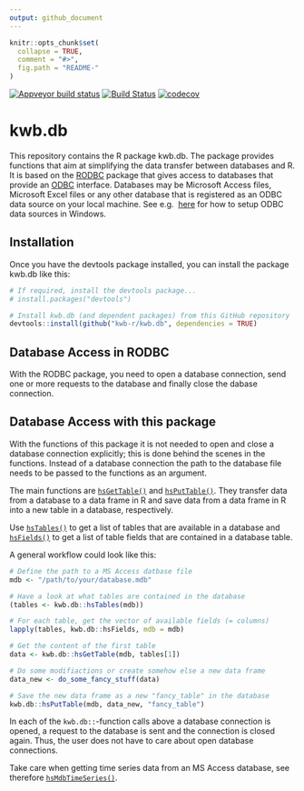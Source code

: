 ```yaml
---
output: github_document
---
```


<!-- README.md is generated from README.Rmd. Please edit that file -->

```r
knitr::opts_chunk$set(
  collapse = TRUE,
  comment = "#>",
  fig.path = "README-"
)
```

[![Appveyor build status](https://ci.appveyor.com/api/projects/status/m70gtm2010x6hnqi/branch/master?svg=true)](https://ci.appveyor.com/project/KWB-R/kwb-db/branch/master)
[![Build Status](https://travis-ci.org/KWB-R/kwb.db.svg?branch=master)](https://travis-ci.org/KWB-R/kwb.db)
[![codecov](https://codecov.io/github/KWB-R/kwb.db/branch/master/graphs/badge.svg)](https://codecov.io/github/KWB-R/kwb.db)
<!-- [![lifecycle](https://img.shields.io/badge/lifecycle-stable-brightgreen.svg)](https://www.tidyverse.org/lifecycle/#stable) -->

# kwb.db

This repository contains the R package kwb.db. The package provides functions 
that aim at simplifying the data transfer between databases and R. It is based 
on the [RODBC](https://cran.r-project.org/web/packages/RODBC/) package that 
gives access to databases that provide an
[ODBC](https://docs.microsoft.com/en-us/sql/odbc/reference/what-is-odbc) 
interface. Databases may be Microsoft Access files, Microsoft Excel files or 
any other database that is registered as an ODBC data source on your local
machine. See e.g. 
[here](https://docs.microsoft.com/en-us/sql/odbc/admin/odbc-data-source-administrator) 
for how to setup ODBC data sources in Windows.

## Installation

Once you have the devtools package installed, you can install the package kwb.db
like this:

```r
# If required, install the devtools package...
# install.packages("devtools")

# Install kwb.db (and dependent packages) from this GitHub repository
devtools::install(github("kwb-r/kwb.db", dependencies = TRUE)
```

## Database Access in RODBC

With the RODBC package, you need to open a database connection, send one or more
requests to the database and finally close the dabase connection.

## Database Access with this package

With the functions of this package it is not needed to open and close a database
connection explicitly; this is done behind the scenes in the functions. Instead
of a database connection the path to the database file needs to be passed to the
functions as an argument. 

The main functions are
[`hsGetTable()`](https://kwb-r.github.io/kwb.db/reference/hsGetTable.html) and 
[`hsPutTable()`](https://kwb-r.github.io/kwb.db/reference/hsPutTable.html). 
They transfer data from a database to a data frame in R and save data from a 
data frame in R into a new table in a database, respectively.

Use [`hsTables()`](https://kwb-r.github.io/kwb.db/reference/hsTables.html) to 
get a list of tables that are available in a database and [`hsFields()`](https://kwb-r.github.io/kwb.db/reference/hsFields.html) to get a
list of table fields that are contained in a database table.

A general workflow could look like this:

```r
# Define the path to a MS Access datbase file
mdb <- "/path/to/your/database.mdb"

# Have a look at what tables are contained in the database
(tables <- kwb.db::hsTables(mdb))

# For each table, get the vector of available fields (= columns)
lapply(tables, kwb.db::hsFields, mdb = mdb)

# Get the content of the first table
data <- kwb.db::hsGetTable(mdb, tables[1])

# Do some modifiactions or create somehow else a new data frame
data_new <- do_some_fancy_stuff(data)

# Save the new data frame as a new "fancy_table" in the database
kwb.db::hsPutTable(mdb, data_new, "fancy_table")
```

In each of the `kwb.db::`-function calls above a database connection is opened,
a request to the database is sent and the connection is closed again. Thus, the
user does not have to care about open database connections. 

Take care when getting time series data from an MS Access database, see 
therefore 
[`hsMdbTimeSeries()`](https://kwb-r.github.io/kwb.db/reference/hsMdbTimeSeries.html). 
